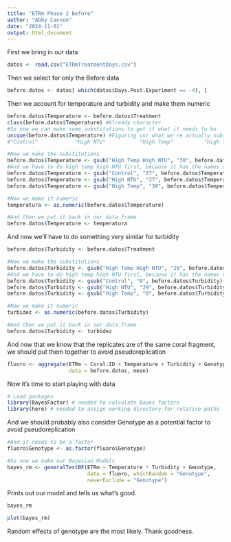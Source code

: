 ```yaml
---
title: "ETRm Phase 2 Before"
author: "Abby Cannon"
date: "2024-11-01"
output: html_document
---
```


First we bring in our data
```r
datos <- read.csv("ETRmTreatmentDays.csv")
```

Then we select for only the Before data
```r
before.datos <- datos[ which(datos$Days.Post.Experiment == -4), ]
```

Then we account for temperature and turbidity and make them numeric
```r
before.datos$Temperature <- before.datos$Treatment
class(before.datos$Temperature) #Already character
#So now we can make some substitutions to get it what it needs to be
unique(before.datos$Temperature) #Figuring our what we're actually substituting
#"Control"            "High NTU"           "High Temp"          "High Temp High NTU"

#Now we make the substitutions
before.datos$Temperature <- gsub("High Temp High NTU", "30", before.datos$Temperature)
#And we have to do high temp high NTU first, because it has the names of others in it
before.datos$Temperature <- gsub("Control", "27", before.datos$Temperature)
before.datos$Temperature <- gsub("High NTU", "27", before.datos$Temperature)
before.datos$Temperature <- gsub("High Temp", "30", before.datos$Temperature)

#Now we make it numeric
temperatura <- as.numeric(before.datos$Temperature)

#And then we put it back in our data frame
before.datos$Temperature <- temperatura
```

And now we'll have to do something very similar for turbidity
```r
before.datos$Turbidity <- before.datos$Treatment

#Now we make the substitutions
before.datos$Turbidity <- gsub("High Temp High NTU", "29", before.datos$Turbidity)
#And we have to do high temp high NTU first, because it has the names of others in it
before.datos$Turbidity <- gsub("Control", "0", before.datos$Turbidity)
before.datos$Turbidity <- gsub("High NTU", "29", before.datos$Turbidity)
before.datos$Turbidity <- gsub("High Temp", "0", before.datos$Turbidity)

#Now we make it numeric
turbidez <- as.numeric(before.datos$Turbidity)

#And then we put it back in our data frame
before.datos$Turbidity <- turbidez
```

And now that we know that the replicates are of the same coral fragment, we should put them together to avoid pseudoreplication
```r
fluoro <- aggregate(ETRm ~ Coral.ID + Temperature + Turbidity + Genotype, 
                    data = before.datos, mean)
```

Now it's time to start playing with data
```r
# Load packages
library(BayesFactor) # needed to calculate Bayes factors
library(here) # needed to assign working directory for relative paths 
```

And we should probably also consider Genotype as a potential factor to avoid pseudoreplication
```r
#And it needs to be a factor
fluoro$Genotype <- as.factor(fluoro$Genotype)
```


```r
#So now we make our Bayesian Models
bayes_rm <- generalTestBF(ETRm ~ Temperature * Turbidity + Genotype, 
                          data = fluoro, whichRandom = "Genotype", 
                          neverExclude = "Genotype")
```

Prints out our model and tells us what's good.
```r
bayes_rm
```
```r
plot(bayes_rm)
```
Random effects of genotype are the most likely. Thank goodness.


